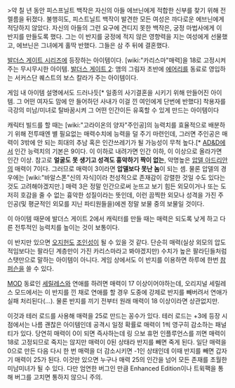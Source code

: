 >약 칠 년 동안 피스프닐트 백작은 자신의 아들 에브닌에게 적합한 신부를 찾기 위해 전 렐름을 뒤졌다. 불행히도, 피스트닐트 백작이 발견한 모든 여성은 까다로운 에브닌에게 적당하지 않았다. 자신의 아들의 그런 요구에 견디지 못한 백작은, 궁정 마법사에게 이 반지를 만들도록 했다. 그는 이 반지를 궁정에 적지 않은 영향력을 지는 여성에게 선물했고, 에브닌은 그녀에게 홀딱 반했다. 그들은 삼 주 뒤에 결혼했다.

[[발더스 게이트 시리즈]]에 등장하는 아이템이다. 
[wiki:"카리스마"매력]을 18로 고정시켜주는 무시무시한 아이템.
[[발더스 게이트 2]]: 앰의 그림자 초반에 [[에어리]]를 동료로 영입하는 서커스단 퀘스트의 보스 칼라가 주는 아이템이다.


게임 내 아이템 설명에서도 드러나듯[* 일종의 사기결혼을 시키기 위해 만들어진 아이템. 그 어떤 여자도 맘에 안 들어하던 사내가 이걸 낀 여인에게 단번에 반했다] 착용자를 극강의 미남/미녀로 탈바꿈시켜 그 어떤 인간이든 유혹할 수 있게 만드는 아이템이다

캐릭터 빌드를 할 때는 [wiki:"고라이온의 양자"주인공]의 능력치를 효율적으로 배분하기 위해 전투때엔 별 필요없는 매력수치에 능력을 덜 주기 마련인데, 그러면 주인공은 매력이 3밖에 안 되는 희대의 추남 혹은 인간쓰레기가 될 가능성이 무척 높다.[*  [[AD&D]]에서 인간 능력치의 기본은 9이다. 이 이하로 내려가면 인간 이하, 이 이상으로 올라가면 인간 이상. 참고로 '''얼굴도 못 생기고 성격도 흉악하기 짝이 없는''', 악명높은 [[압델 아드리안]]의 매력이 7이다. 그러므로 매력이 3이라면 '''압델보다 못난 놈'''이 되는 셈. 물론 압델의 경우에는 [wiki:"바알스폰"신의 자식]이라 천성적으로 존재감이 강렬한 것일 수도 있다는 것도 고려해야겠지만.] 매력 3은 정말 인간으로써 눈뜨고 보기 힘든 외모이거나 또는 도저히 호감을 줄 수 없는 흉악한 성질이라는 뜻인데, 이런 끔찍한 외모나 성격을 가진 주인공(및 평균적인 외모를 지닌 파티원들을)에겐 정말 보물 중의 보물일 것이다.

이 아이템 때문에 발더스 게이트 2에서 캐릭터를 만들 때는 매력은 되도록 낮게 하고 다른 전투적인 능력치를 높이는 것이 보통이다.

이 반지만 있으면 [[오지헌]]도 [[조인성]]이 될 수 있을 것 같다. 단순히 매력(실상 외모의 압도적임보다는 팔라딘 계층만이 가진 카리스마라고 봐야겠지만) 수치가 높은 팔라딘들처럼 스탯만으로 말하는 아이템이 아니다. 게임 상에서도 이 반지를 이용하면 하루에 한번 [[참 퍼슨]]을 쓸 수 있다.

[[MOD]] 동료인 [[세릴레스]]와 연애를 하려면 매력이 17 이상이어야하는데, 오리지널 세릴레스 모드에서는 이 반지를 낀 채로 연애를 할 경우 도중에 강제로 반지를 빼버려서 연애가 실패 처리된다(…). 물론 반지를 끼기 전부터 원래 매력이 18 이상이라면 상관없지만.

이것과 테러 로드를 사용해 매력을 25로 만드는 꽁수가 있다. 테러 로드는 +3에 등장 시점에서는 나름 괜찮은 아이템인데 공격시 일정 확률로 매력이 1씩 영구히 감소하는 패널티가 있다. 당연히 매력이 0이 되면 즉사하는데 링 으보 휴먼 인플루언스를 끼면 매력이 18로 고정되므로 죽지는 않지만 매력이 0된 상태라 반지를 빼면 죽게 된다. 일단 매력을 0으로 만든 다음 다시 한 번 매력을 더 감소시키면 -1인 상태인데 이때 반지를 빼면 갑자기 매력이 25가 된다. 이것만 있으면 누구나 매력 25의 인간을 넘어 모든 존재를 초월한 미남미녀가 될 수 있다. 다만 엄연한 버그인 만큼 Enhanced Edition이나 트윅팩을 통해 버그를 고치면 통하지 않으니 주의.
